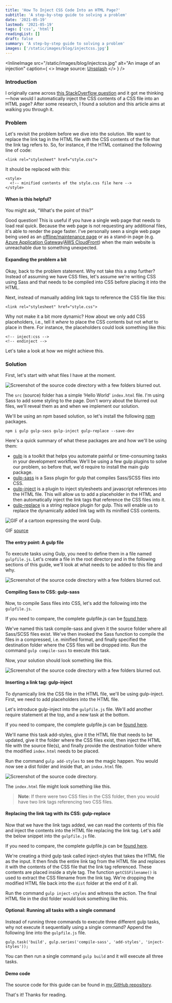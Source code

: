```yaml
---
title: 'How To Inject CSS Code Into an HTML Page?'
subtitle: 'A step-by-step guide to solving a problem'
date: '2021-05-19'
lastmod: '2021-05-19'
tags: ['css', 'html']
readingList: []
draft: false
summary: 'A step-by-step guide to solving a problem'
images: ['/static/images/blog/injectcss.jpg']
---
```


<InlineImage
  src="/static/images/blog/injectcss.jpg"
  alt="An image of an injection"
  caption={
    <>
      Image source: <a href="https://unsplash.com/photos/r6u-fhltchE">Unsplash</a>
    </>
  }
/>

### Introduction

I originally came across [this StackOverflow question](https://stackoverflow.com/q/60914292/11480716) and it got me thinking — how would I automatically inject the CSS contents of a CSS file into an HTML page? After some research, I found a solution and this article aims at walking you through it.

### Problem

Let's revisit the problem before we dive into the solution. We want to replace the link tag in the HTML file with the CSS contents of the file that the link tag refers to. So, for instance, if the HTML contained the following line of code:

```
<link rel="stylesheet" href="style.css">
```

It should be replaced with this:

```
<style>
  <!-- minified contents of the style.css file here -->
</style>
```

#### When is this helpful?

You might ask, “What's the point of this?”

Good question! This is useful if you have a single web page that needs to load real quick. Because the web page is not requesting any additional files, it's able to render the page faster. I've personally seen a single web page being used as an [offline/maintenance page](https://docs.microsoft.com/en-us/aspnet/web-forms/overview/deployment/advanced-enterprise-web-deployment/taking-web-applications-offline-with-web-deploy#adding-an-app_offline-file-to-a-web-application-project) or as a stand-in page (e.g. [Azure Application Gateway](https://docs.microsoft.com/en-us/azure/application-gateway/custom-error)/[AWS CloudFront](https://docs.aws.amazon.com/AmazonCloudFront/latest/DeveloperGuide/custom-error-pages.html)) when the main website is unreachable due to something unexpected.

#### Expanding the problem a bit

Okay, back to the problem statement. Why not take this a step further? Instead of assuming we have CSS files, let's assume we're writing CSS using Sass and that needs to be compiled into CSS before placing it into the HTML.

Next, instead of manually adding link tags to reference the CSS file like this:

```
<link rel="stylesheet" href="style.css">
```

Why not make it a bit more dynamic? How about we only add CSS placeholders, i.e., tell it _where_ to place the CSS contents but not _what_ to place in there. For instance, the placeholders could look something like this:

```
<!-- inject:css -->
<!-- endinject -->
```

Let's take a look at how we might achieve this.

### Solution

First, let's start with what files I have at the moment.

![Screenshot of the source code directory with a few folders blurred out.](/static/posts/1_zOSrXl3ly7qzb6xoIVXq-A.png)

The `src` (source) folder has a simple ‘Hello World' `index.html` file. I'm using Sass to add some styling to the page. Don't worry about the blurred out files, we'll reveal them as and when we implement our solution.

We'll be using an npm based solution, so let's install the following [npm](https://www.npmjs.com/) packages.

```
npm i gulp gulp-sass gulp-inject gulp-replace --save-dev
```

Here's a quick summary of what these packages are and how we'll be using them:

- [gulp](https://www.npmjs.com/package/gulp) is a toolkit that helps you automate painful or time-consuming tasks in your development workflow. We'll be using a few gulp plugins to solve our problem, so before that, we'd require to install the main gulp package.
- [gulp-sass](https://www.npmjs.com/package/gulp-sass) is a Sass plugin for gulp that compiles Sass/SCSS files into CSS.
- [gulp-inject](https://www.npmjs.com/package/gulp-inject) is a plugin to inject stylesheets and javascript references into the HTML file. This will allow us to add a placeholder in the HTML and then automatically inject the link tags that reference the CSS files into it.
- [gulp-replace](https://www.npmjs.com/package/gulp-replace) is a string replace plugin for gulp. This will enable us to replace the dynamically added link tag with its minified CSS contents.

![GIF of a cartoon expressing the word Gulp.](/static/posts/1_zQg5dZc9IV-IZr8h96RMsA.gif)

GIF [source](https://giphy.com/gifs/season-3-the-simpsons-3x11-l2Jee1D2ScXZPraus)

#### The entry point: A gulp file

To execute tasks using Gulp, you need to define them in a file named `gulpfile.js`. Let's create a file in the root directory and in the following sections of this guide, we'll look at what needs to be added to this file and why.

![Screenshot of the source code directory with a few folders blurred out.](/static/posts/1_hXFFpnFLTHnRsYE7mEM6og.png)

#### Compiling Sass to CSS: gulp-sass

Now, to compile Sass files into CSS, let's add the following into the `gulpfile.js`.

If you need to compare, the complete gulpfile.js can be [found here](https://github.com/ClydeDz/gulp-demo/blob/master/gulpfile.js).

We've named this task compile-sass and given it the source folder where all Sass/SCSS files exist. We've then invoked the Sass function to compile the files in a compressed, i.e. minified format, and finally specified the destination folder where the CSS files will be dropped into. Run the command `gulp compile-sass` to execute this task.

Now, your solution should look something like this.

![Screenshot of the source code directory with a few folders blurred out.](/static/posts/1_aT9u7BGAq2d0wQNUJOIsMA.png)

#### Inserting a link tag: gulp-inject

To dynamically link the CSS file in the HTML file, we'll be using gulp-inject. First, we need to add placeholders into the HTML file.

Let's introduce gulp-inject into the `gulpfile.js` file. We'll add another require statement at the top, and a new task at the bottom.

If you need to compare, the complete gulpfile.js can be [found here](https://github.com/ClydeDz/gulp-demo/blob/master/gulpfile.js).

We'll name this task add-styles, give it the HTML file that needs to be updated, give it the folder where the CSS files exist, then inject the HTML file with the source file(s), and finally provide the destination folder where the modified `index.html` needs to be placed.

Run the command `gulp add-styles` to see the magic happen. You would now see a dist folder and inside that, an `index.html` file.

![Screenshot of the source code directory.](/static/posts/1_SFrrHu6XcXNkZc2vJOXGag.png)

The `index.html` file might look something like this.

> **Note**: If there were two CSS files in the CSS folder, then you would have two link tags referencing two CSS files.

#### Replacing the link tag with its CSS: gulp-replace

Now that we have the link tags added, we can read the contents of this file and inject the contents into the HTML file replacing the link tag. Let's add the below snippet into the `gulpfile.js` file.

If you need to compare, the complete gulpfile.js can be [found here](https://github.com/ClydeDz/gulp-demo/blob/master/gulpfile.js).

We're creating a third gulp task called inject-styles that takes the HTML file as the input. It then finds the entire link tag from the HTML file and replaces it with the contents of the CSS file that the link tag referenced. These contents are placed inside a style tag. The function `getCSSFilename()` is used to extract the CSS filename from the link tag. We're dropping the modified HTML file back into the `dist` folder at the end of it all.

Run the command `gulp inject-styles` and witness the action. The final HTML file in the dist folder would look something like this.

#### Optional: Running all tasks with a single command

Instead of running three commands to execute three different gulp tasks, why not execute it sequentially using a single command? Append the following line into the `gulpfile.js` file.

```
gulp.task('build', gulp.series('compile-sass', 'add-styles', 'inject-styles'));
```

You can then run a single command `gulp build` and it will execute all three tasks.

#### Demo code

The source code for this guide can be found in [my GitHub repository](https://github.com/ClydeDz/gulp-demo).

That's it! Thanks for reading.
